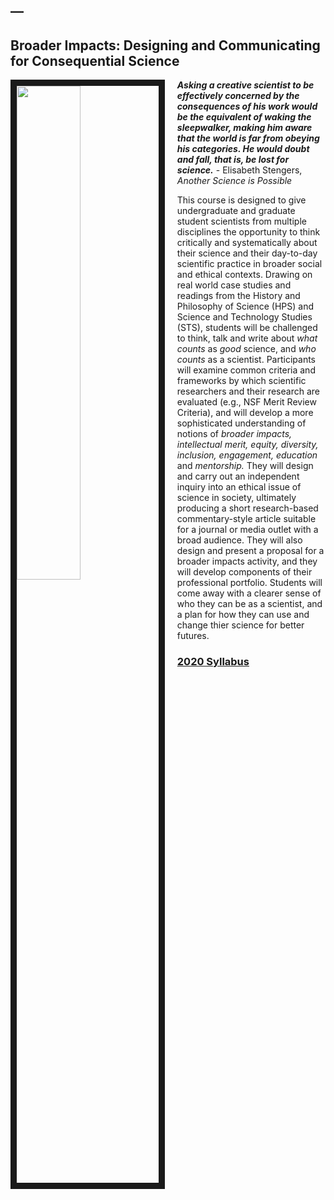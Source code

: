 ---
---

<link rel="stylesheet" href="styles.css" type="text/css">

## Broader Impacts: Designing and Communicating for Consequential Science
<img src="./images/sleepwalker_in_Newark.PNG" style="width:45%; border:10px solid; margin-right:20px; margin-bottom:40px" align="left"> 

***Asking a creative scientist to be effectively concerned by the consequences of his work would be the equivalent of waking the sleepwalker, making him aware that the world is far from obeying his categories. He would doubt and fall, that is, be lost for science.*** - Elisabeth Stengers, *Another Science is Possible*

This course is designed to give undergraduate and graduate student scientists from multiple disciplines the opportunity to think critically and systematically about their science and their day-to-day scientific practice in broader social and ethical contexts. Drawing on real world case studies and readings from the History and Philosophy of Science (HPS) and Science and Technology Studies (STS), students will be challenged to think, talk and write about *what counts* as *good* science, and *who counts* as a scientist. Participants will examine common criteria and frameworks by which scientific researchers and their research are evaluated (e.g., NSF Merit Review Criteria), and will develop a more sophisticated understanding of notions of *broader impacts, intellectual merit, equity, diversity, inclusion, engagement, education* and *mentorship.* They will design and carry out an independent inquiry into an ethical issue of science in society, ultimately producing a short research-based commentary-style article suitable for a journal or media outlet with a broad audience. They will also design and present a proposal for a broader impacts activity, and they will develop components of their professional portfolio. Students will come away with a clearer sense of who they can be as a scientist, and a plan for how they can use and change thier science for better futures.

### [2020 Syllabus](./files/GEO 371T Broader Impacts Syllabus_Spring 2020-REVISION TO ONLINE-27Mar2020-v5_ (6)_rmReading.pdf)
